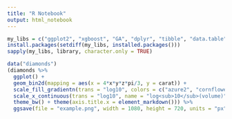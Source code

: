 ---
title: "R Notebook"
output: html_notebook
---

```{r}
my_libs = c("ggplot2", "xgboost", "GA", "dplyr", "tibble", "data.table", "ggtext")
install.packages(setdiff(my_libs, installed.packages()))
sapply(my_libs, library, character.only = TRUE)
```

```{r}
data("diamonds")
(diamonds %>% 
  ggplot() +
  geom_bin2d(mapping = aes(x = 4*x*y*z*pi/3, y = carat)) +
  scale_fill_gradientn(trans = "log10", colors = c("azure2", "cornflowerblue", "blue", "navy"), name = "Amount\nof cases") +
  scale_x_continuous(trans = "log10", name = "log<sub>10</sub>(volume)") +
  theme_bw() + theme(axis.title.x = element_markdown())) %>% 
  ggsave(file = "example.png", width = 1080, height = 720, units = "px", scale = 1.5)
```
